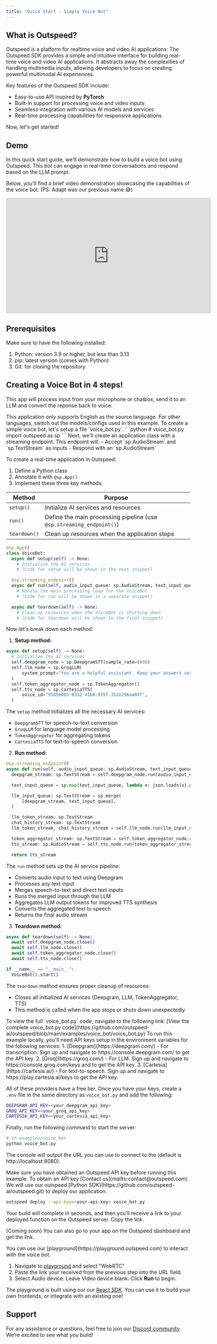 ```yaml
---
title: "Quick Start - Simple Voice Bot"
---
```


## What is Outspeed?

Outspeed is a platform for realtime voice and video AI applications.
The Outspeed SDK provides a simple and intuitive interface for building real-time voice and video AI applications.
It abstracts away the complexities of handling multimedia inputs, allowing developers to focus on creating powerful multimodal AI experiences.

Key features of the Outspeed SDK include:

- Easy-to-use API inspired by **PyTorch**
- Built-in support for processing voice and video inputs
- Seamless integration with various AI models and services
- Real-time processing capabilities for responsive applications

Now, let's get started!

## Demo

In this quick start guide, we'll demonstrate how to build a voice bot using Outspeed.
This bot can engage in real-time conversations and respond based on the LLM prompt.

Below, you'll find a brief video demonstration showcasing the capabilities of the voice bot:
(PS: Adapt was our previous name 😅)

<iframe
  width="560"
  height="315"
  src="https://www.youtube.com/embed/32HnQDZ3Jfk?si=E24k_zNrufSQ9RPk"
  title="YouTube video player"
  frameborder="0"
  allow="accelerometer; autoplay; clipboard-write; encrypted-media; gyroscope; picture-in-picture; web-share"
  referrerpolicy="strict-origin-when-cross-origin"
  allowfullscreen
></iframe>

## Prerequisites

Make sure to have the following installed:

1. Python: version 3.9 or higher, but less than 3.13
2. pip: latest version (comes with Python)
3. Git: for cloning the repository

## **Creating a Voice Bot in 4 steps!**

This app will process input from your microphone or chatbox, send it to an LLM and convert the reponse back to voice.

<Info>
  This application only supports English as the source language. For other
  languages, switch out the models/configs used in this example.
</Info>

<Steps>

  <Step title="Install Dependencies">
    <InstallOutspeedSnippet />
  </Step>

  <Step title="Create VoiceBot application">
  To create a simple voice bot, let's setup a file `voice_bot.py`.
  ```python
  # voice_bot.py
  import outspeed as sp
  ```
  Next, we'll create an application class with a streaming endpoint. This endpoint will:
  - Accept `sp.AudioStream` and `sp.TextStream` as inputs
  - Respond with an `sp.AudioStream`

  To create a real-time application in Outspeed:
  1. Define a Python class
  2. Annotate it with `@sp.App()`
  3. Implement these three key methods:

  | Method | Purpose |
  |--------|---------|
  | `setup()` | Initialize AI services and resources |
  | `run()` | Define the main processing pipeline (use `@sp.streaming_endpoint()`) |
  | `teardown()` | Clean up resources when the application stops |

  ```python
@sp.App()
class VoiceBot:
    async def setup(self) -> None:
      # Initialize the AI services
      # (Code for setup will be shown in the next snippet)

    @sp.streaming_endpoint()
    async def run(self, audio_input_queue: sp.AudioStream, text_input_queue: sp.TextStream) -> sp.AudioStream:
      # Handle the main processing loop for the VoiceBot
      # (Code for run will be shown in a separate snippet)

    async def teardown(self) -> None:
      # Clean up resources when the VoiceBot is shutting down
      # (Code for teardown will be shown in the final snippet)
  ```

  Now let's break down each method:

  1. **Setup method:**
  ```python
  async def setup(self) -> None:
    # Initialize the AI services
    self.deepgram_node = sp.DeepgramSTT(sample_rate=8000)
    self.llm_node = sp.GroqLLM(
        system_prompt="You are a helpful assistant. Keep your answers very short. No special characters in responses.",
    )
    self.token_aggregator_node = sp.TokenAggregator()
    self.tts_node = sp.CartesiaTTS(
        voice_id="95856005-0332-41b0-935f-352e296aa0df",
    )
  ```
  The `setup` method initializes all the necessary AI services:
  - `DeepgramSTT` for speech-to-text conversion
  - `GroqLLM` for language model processing
  - `TokenAggregator` for aggregating tokens
  - `CartesiaTTS` for text-to-speech conversion

  2. **Run method:**
  ```python
  @sp.streaming_endpoint()
  async def run(self, audio_input_queue: sp.AudioStream, text_input_queue: sp.TextStream) -> sp.AudioStream:
    deepgram_stream: sp.TextStream = self.deepgram_node.run(audio_input_queue)

    text_input_queue = sp.map(text_input_queue, lambda x: json.loads(x).get("content"))

    llm_input_queue: sp.TextStream = sp.merge(
        [deepgram_stream, text_input_queue],
    )

    llm_token_stream: sp.TextStream
    chat_history_stream: sp.TextStream
    llm_token_stream, chat_history_stream = self.llm_node.run(llm_input_queue)

    token_aggregator_stream: sp.TextStream = self.token_aggregator_node.run(llm_token_stream)
    tts_stream: sp.AudioStream = self.tts_node.run(token_aggregator_stream)

    return tts_stream
  ```
  The `run` method sets up the AI service pipeline:
  - Converts audio input to text using Deepgram
  - Processes any text input
  - Merges speech-to-text and direct text inputs
  - Runs the merged input through the LLM
  - Aggregates LLM output tokens for improved TTS synthesis
  - Converts the aggregated text to speech
  - Returns the final audio stream

  3. **Teardown method:**
  ```python
  async def teardown(self) -> None:
    await self.deepgram_node.close()
    await self.llm_node.close()
    await self.token_aggregator_node.close()
    await self.tts_node.close()

  if __name__ == "__main__":
    VoiceBot().start()
  ```
  The `teardown` method ensures proper cleanup of resources:
  - Closes all initialized AI services (Deepgram, LLM, TokenAggregator, TTS)
  - This method is called when the app stops or shuts down unexpectedly


  <Warning>
  To view the full `voice_bot.py` code, navigate to the following link:
  [View the complete voice_bot.py code](https://github.com/outspeed-ai/outspeed/blob/main/examples/voice_bot/voice_bot.py)
  </Warning>

</Step>
  <Step title="Setup API Keys and Run">

<Tabs>

<Tab title="Local Server">
To run this example locally, you'll need API keys setup in the environment variables for the following services:
1. [Deepgram](https://deepgram.com/) - For transcription. Sign up and navigate to https://console.deepgram.com/ to get the API key.
2. [Groq](https://groq.com/) - For LLM. Sign up and navigate to https://console.groq.com/keys and to get the API key.
3. [Cartesia](https://cartesia.ai/) - For text-to-speech. Sign up and navigate to https://play.cartesia.ai/keys to get the API key.

All of these providers have a free tier. Once you have your keys, create a `.env` file in the same directory as `voice_bot.py` and add the following:

```bash
DEEPGRAM_API_KEY=<your_deepgram_api_key>
GROQ_API_KEY=<your_groq_api_key>
CARTESIA_API_KEY=<your_cartesia_api_key>
```

Finally, run the following command to start the server:

```bash
# in examples/voice_bot
python voice_bot.py
```

The console will output the URL you can use to connect to the (default is http://localhost:8080).

</Tab>

<Tab title="Outspeed Cloud">
<Info>
  Make sure you have obtained an Outspeed API key before running this example. To
  obtain an API key [Contact us](mailto:contact@outspeed.com)
</Info>
    We will use our outspeed [Python SDK](https://github.com/outspeed-ai/outspeed.git) to deploy our application.

```bash
outspeed deploy --api-key=<your-api-key> voice_bot.py
```

Your build will complete in seconds, and then you’ll receive a link to your deployed function on the Outspeed server. Copy the link.

(Coming soon) You can also go to your app on the Outspeed dashboard and get the link.

</Tab>

</Tabs>

  </Step>
  <Step title="Try it Out">
  You can use our [playground](https://playground.outspeed.com) to interact with the voice bot.
  
  1. Navigate to [playground](https://playground.outspeed.com) and select "WebRTC"
  2. Paste the link your received from the previous step into the URL field.
  3. Select Audio device. Leave Video device blank. Click **Run** to begin.

The playground is built using our our [React SDK](/javascript/introduction).
You can use it to build your own frontends, or integrate with an existing one!

  </Step>
</Steps>

## Support

For any assistance or questions, feel free to join our [Discord community](https://discord.gg/cmfFw6SYvp). We’re excited to see what you build!
